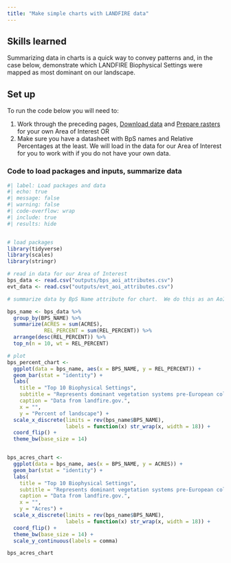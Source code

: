 ```yaml
---
title: "Make simple charts with LANDFIRE data"
---
```




## Skills learned

Summarizing data in charts is a quick way to convey patterns and, in the case below, demonstrate which LANDFIRE Biophysical Settings were mapped as most dominant on our landscape.  


## Set up

To run the code below you will need to:

1. Work through the preceding pages, [Download data](docs/download.html) and [Prepare rasters](docs/prep_rasters.html) for your own Area of Interest OR
2. Make sure you have a datasheet with BpS names and Relative Percentages at the least. We will load in the data for our Area of Interest for you to work with if you do not have your own data.



### Code to load packages and inputs, summarize data

```r
#| label: Load packages and data
#| echo: true
#| message: false
#| warning: false
#| code-overflow: wrap
#| include: true
#| results: hide


# load packages
library(tidyverse)
library(scales)
library(stringr)

# read in data for our Area of Interest
bps_data <- read.csv("outputs/bps_aoi_attributes.csv")
evt_data <- read.csv("outputs/evt_aoi_attributes.csv")

# summarize data by BpS Name attribute for chart.  We do this as an AoI may have multiple variants if it crosses multiple Map Zones. We also limit output dataframe to the top 10 BpSs.  Customize as needed!

bps_name <- bps_data %>%
  group_by(BPS_NAME) %>%
  summarize(ACRES = sum(ACRES),
            REL_PERCENT = sum(REL_PERCENT)) %>%
  arrange(desc(REL_PERCENT)) %>%
  top_n(n = 10, wt = REL_PERCENT)

# plot
bps_percent_chart <- 
  ggplot(data = bps_name, aes(x = BPS_NAME, y = REL_PERCENT)) + 
  geom_bar(stat = "identity") +
  labs(
    title = "Top 10 Biophysical Settings",
    subtitle = "Represents dominant vegetation systems pre-European colonization",
    caption = "Data from landfire.gov.",
    x = "",
    y = "Percent of landscape") +
  scale_x_discrete(limits = rev(bps_name$BPS_NAME),
                   labels = function(x) str_wrap(x, width = 18)) +
  coord_flip() +
  theme_bw(base_size = 14)


bps_acres_chart <-
  ggplot(data = bps_name, aes(x = BPS_NAME, y = ACRES)) + 
  geom_bar(stat = "identity") +
  labs(
    title = "Top 10 Biophysical Settings",
    subtitle = "Represents dominant vegetation systems pre-European colonization",
    caption = "Data from landfire.gov.",
    x = "",
    y = "Acres") +
  scale_x_discrete(limits = rev(bps_name$BPS_NAME),
                   labels = function(x) str_wrap(x, width = 18)) +
  coord_flip() +
  theme_bw(base_size = 14) +
  scale_y_continuous(labels = comma)

bps_acres_chart






```





